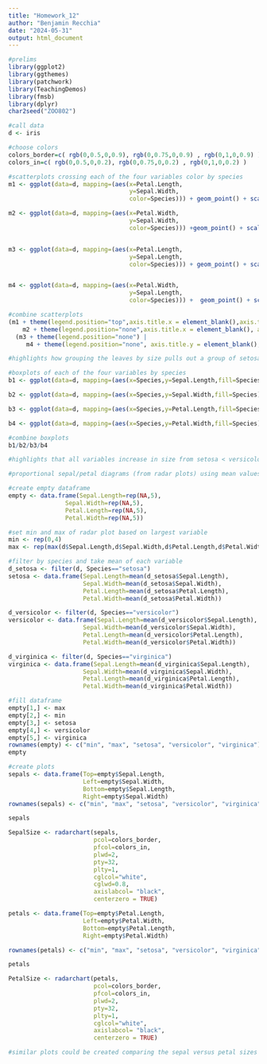 ```yaml
---
title: "Homework_12"
author: "Benjamin Recchia"
date: "2024-05-31"
output: html_document
---
```


```r
#prelims
library(ggplot2)
library(ggthemes)
library(patchwork)
library(TeachingDemos)
library(fmsb)
library(dplyr)
char2seed("ZOO802")

#call data
d <- iris 

#choose colors
colors_border=c( rgb(0,0.5,0,0.9), rgb(0,0.75,0,0.9) , rgb(0,1,0,0.9) )
colors_in=c( rgb(0,0.5,0,0.2), rgb(0,0.75,0,0.2) , rgb(0,1,0,0.2) )

#scatterplots crossing each of the four variables color by species
m1 <- ggplot(data=d, mapping=(aes(x=Petal.Length,
                                  y=Sepal.Width, 
                                  color=Species))) + geom_point() + scale_color_manual(values=colors_border)

m2 <- ggplot(data=d, mapping=(aes(x=Petal.Width,
                                  y=Sepal.Width,
                                  color=Species))) +geom_point() + scale_color_manual(values=colors_border)


m3 <- ggplot(data=d, mapping=(aes(x=Petal.Length,
                                  y=Sepal.Length, 
                                  color=Species))) + geom_point() + scale_color_manual(values=colors_border)


m4 <- ggplot(data=d, mapping=(aes(x=Petal.Width,
                                  y=Sepal.Length, 
                                  color=Species))) +  geom_point() + scale_color_manual(values=colors_border)

#combine scatterplots
(m1 + theme(legend.position="top",axis.title.x = element_blank(),axis.text.x = element_blank()) | 
    m2 + theme(legend.position="none",axis.title.x = element_blank(), axis.title.y = element_blank(),axis.text.x = element_blank(),axis.text.y = element_blank())) / 
  (m3 + theme(legend.position="none") | 
     m4 + theme(legend.position="none", axis.title.y = element_blank(),axis.text.y = element_blank()))

#highlights how grouping the leaves by size pulls out a group of setosa for all four variables, but versicolor and virginica are more similar in size (though versicolor is generally smaller across all four variables)

#boxplots of each of the four variables by species
b1 <- ggplot(data=d, mapping=(aes(x=Species,y=Sepal.Length,fill=Species))) + geom_boxplot() + theme(legend.position="none", axis.title.x = element_blank(),axis.text.x = element_blank()) + scale_fill_manual(values=colors_border)

b2 <- ggplot(data=d, mapping=(aes(x=Species,y=Sepal.Width,fill=Species))) + geom_boxplot() + theme(legend.position="none", axis.title.x = element_blank(),axis.text.x = element_blank()) + scale_fill_manual(values=colors_border)

b3 <- ggplot(data=d, mapping=(aes(x=Species,y=Petal.Length,fill=Species))) + geom_boxplot() + theme(legend.position="none", axis.title.x = element_blank(),axis.text.x = element_blank()) + scale_fill_manual(values=colors_border)

b4 <- ggplot(data=d, mapping=(aes(x=Species,y=Petal.Width,fill=Species))) + geom_boxplot() + theme(legend.position="none") + scale_fill_manual(values=colors_border)

#combine boxplots
b1/b2/b3/b4

#highlights that all variables increase in size from setosa < versicolor < virginica except sepal width, which deserves further exploration

#proportional sepal/petal diagrams (from radar plots) using mean values of variables

#create empty dataframe
empty <- data.frame(Sepal.Length=rep(NA,5),
                Sepal.Width=rep(NA,5),
                Petal.Length=rep(NA,5),
                Petal.Width=rep(NA,5))

#set min and max of radar plot based on largest variable
min <- rep(0,4)
max <- rep(max(d$Sepal.Length,d$Sepal.Width,d$Petal.Length,d$Petal.Width),4)

#filter by species and take mean of each variable
d_setosa <- filter(d, Species=="setosa")
setosa <- data.frame(Sepal.Length=mean(d_setosa$Sepal.Length),
                     Sepal.Width=mean(d_setosa$Sepal.Width),
                     Petal.Length=mean(d_setosa$Petal.Length),
                     Petal.Width=mean(d_setosa$Petal.Width))

d_versicolor <- filter(d, Species=="versicolor")
versicolor <- data.frame(Sepal.Length=mean(d_versicolor$Sepal.Length),
                     Sepal.Width=mean(d_versicolor$Sepal.Width),
                     Petal.Length=mean(d_versicolor$Petal.Length),
                     Petal.Width=mean(d_versicolor$Petal.Width))

d_virginica <- filter(d, Species=="virginica")
virginica <- data.frame(Sepal.Length=mean(d_virginica$Sepal.Length),
                     Sepal.Width=mean(d_virginica$Sepal.Width),
                     Petal.Length=mean(d_virginica$Petal.Length),
                     Petal.Width=mean(d_virginica$Petal.Width))

#fill dataframe
empty[1,] <- max
empty[2,] <- min
empty[3,] <- setosa
empty[4,] <- versicolor
empty[5,] <- virginica
rownames(empty) <- c("min", "max", "setosa", "versicolor", "virginica")
empty

#create plots
sepals <- data.frame(Top=empty$Sepal.Length,
                     Left=empty$Sepal.Width,
                     Bottom=empty$Sepal.Length,
                     Right=empty$Sepal.Width)
rownames(sepals) <- c("min", "max", "setosa", "versicolor", "virginica")

sepals

SepalSize <- radarchart(sepals, 
                        pcol=colors_border, 
                        pfcol=colors_in, 
                        plwd=2, 
                        pty=32,
                        plty=1, 
                        cglcol="white",
                        cglwd=0.8,
                        axislabcol= "black",
                        centerzero = TRUE)

petals <- data.frame(Top=empty$Petal.Length,
                     Left=empty$Petal.Width,
                     Bottom=empty$Petal.Length,
                     Right=empty$Petal.Width)

rownames(petals) <- c("min", "max", "setosa", "versicolor", "virginica")

petals

PetalSize <- radarchart(petals, 
                        pcol=colors_border, 
                        pfcol=colors_in, 
                        plwd=2, 
                        pty=32,
                        plty=1, 
                        cglcol="white",
                        axislabcol= "black",
                        centerzero = TRUE)

#similar plots could be created comparing the sepal versus petal sizes for each species
```







